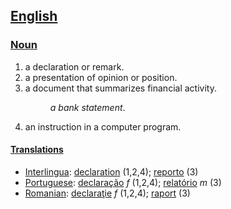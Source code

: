 ==[[English]]==
===[[Noun]]===
#a declaration or remark.
#a presentation of opinion or position.
#a document that summarizes financial activity.
#:''a bank statement''.
#an instruction in a computer program.
====[[Translation]]s====
*[[Interlingua]]: [[declaration]] (1,2,4); [[reporto]] (3)
*[[Portuguese]]: [[declaração]] ''f'' (1,2,4); [[relatório]] ''m'' (3)
*[[Romanian]]: [[declaraţie]] ''f'' (1,2,4); [[raport]] (3)